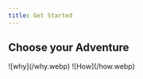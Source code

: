 ```yaml
---
title: Get Started
---
```


## Choose your Adventure

<Cards num={2}>
  <Card
    title="The Why?"
    href="https://omnid.io/"
  >
    ![why](/why.webp)
  </Card>
  <Card title="The How ?" href="/protocol">
    ![How](/how.webp)
  </Card>
</Cards>
